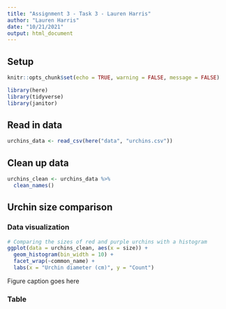 ```yaml
---
title: "Assignment 3 - Task 3 - Lauren Harris"
author: "Lauren Harris"
date: "10/21/2021"
output: html_document
---
```

## Setup
```r
knitr::opts_chunk$set(echo = TRUE, warning = FALSE, message = FALSE)

library(here)
library(tidyverse)
library(janitor)
```

## Read in data
```r
urchins_data <- read_csv(here("data", "urchins.csv"))
```

## Clean up data
```r
urchins_clean <- urchins_data %>% 
  clean_names()
```

## Urchin size comparison

### Data visualization
```r
# Comparing the sizes of red and purple urchins with a histogram
ggplot(data = urchins_clean, aes(x = size)) +
  geom_histogram(bin_width = 10) +
  facet_wrap(~common_name) +
  labs(x = "Urchin diameter (cm)", y = "Count")
```

Figure caption goes here

### Table
```r

```

